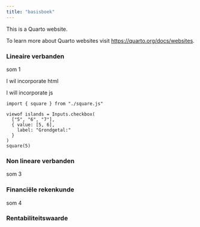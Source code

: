 ```yaml
---
title: "basisboek"
---
```


This is a Quarto website.

To learn more about Quarto websites visit <https://quarto.org/docs/websites>.

### Lineaire verbanden

som 1


I wil incorporate html


I will incorporate js

```ojs
import { square } from "./square.js"

viewof islands = Inputs.checkbox(
  ["5", "6", "7"], 
  { value: [5, 6], 
    label: "Grondgetal:"
  }
)
square(5)
```


### Non lineare verbanden

som 3

### Financiële rekenkunde

som 4

### Rentabiliteitswaarde
